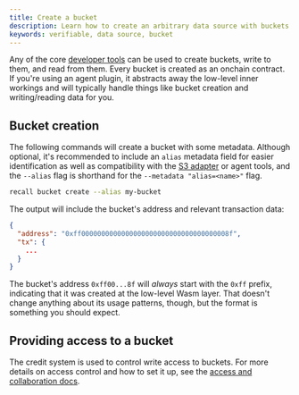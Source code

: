 ```yaml
---
title: Create a bucket
description: Learn how to create an arbitrary data source with buckets.
keywords: verifiable, data source, bucket
---
```


Any of the core [developer tools](/developer-resources/tools/cli) can be used to create buckets, write to them, and read
from them. Every bucket is created as an onchain contract. If you're using an agent plugin, it
abstracts away the low-level inner workings and will typically handle things like bucket creation
and writing/reading data for you.

## Bucket creation

The following commands will create a bucket with some metadata. Although optional, it's recommended
to include an `alias` metadata field for easier identification as well as compatibility with the
[S3 adapter](/developer-resources/tools/s3) or agent tools, and the `--alias` flag is shorthand for the
`--metadata "alias=<name>"` flag.

```sh
recall bucket create --alias my-bucket
```

The output will include the bucket's address and relevant transaction data:

```json
{
  "address": "0xff0000000000000000000000000000000000008f",
  "tx": {
    ...
  }
}
```

The bucket's address `0xff00...8f` will _always_ start with the `0xff` prefix, indicating that it
was created at the low-level Wasm layer. That doesn't change anything about its usage patterns,
though, but the format is something you should expect.

## Providing access to a bucket

The credit system is used to control write access to buckets. For more details on access control and
how to set it up, see the [access and collaboration docs](/agents/access).
